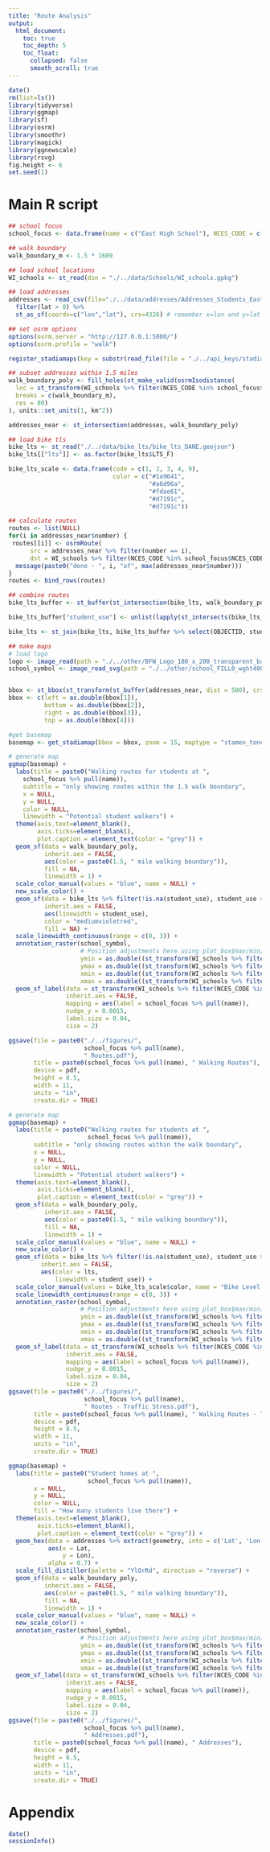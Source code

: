 ```yaml
---
title: "Route Analysis"
output:
  html_document:
    toc: true
    toc_depth: 5
    toc_float:
      collapsed: false
      smooth_scroll: true
---
```


```r
date()
rm(list=ls())
library(tidyverse)
library(ggmap)
library(sf)
library(osrm)
library(smoothr)
library(magick)
library(ggnewscale)
library(rsvg)
fig.height <- 6
set.seed(1)
```

# Main R script

```r
## school focus
school_focus <- data.frame(name = c("East High School"), NCES_CODE = c("550852000925"))

## walk boundary
walk_boundary_m <- 1.5 * 1609

## load school locations
WI_schools <- st_read(dsn = "./../data/Schools/WI_schools.gpkg")

## load addresses
addresses <- read_csv(file="./../data/addresses/Addresses_Students_EastHS_2024_GeocodeResults.csv") %>%
  filter(lat > 0) %>%
  st_as_sf(coords=c("lon","lat"), crs=4326) # remember x=lon and y=lat

## set osrm options
options(osrm.server = "http://127.0.0.1:5000/")
options(osrm.profile = "walk")

register_stadiamaps(key = substr(read_file(file = "./../api_keys/stadia_api_key"), 1, 36))

## subset addresses within 1.5 miles
walk_boundary_poly <- fill_holes(st_make_valid(osrmIsodistance(
  loc = st_transform(WI_schools %>% filter(NCES_CODE %in% school_focus$NCES_CODE), crs = 4326),
  breaks = c(walk_boundary_m),
  res = 80)
), units::set_units(1, km^2))

addresses_near <- st_intersection(addresses, walk_boundary_poly)

## load bike tls
bike_lts <- st_read("./../data/bike_lts/bike_lts_DANE.geojson")
bike_lts[["lts"]] <- as.factor(bike_lts$LTS_F)

bike_lts_scale <- data.frame(code = c(1, 2, 3, 4, 9),
                             color = c("#1a9641",
                                       "#a6d96a",
                                       "#fdae61",
                                       "#d7191c",
                                       "#d7191c"))

## calculate routes
routes <- list(NULL)
for(i in addresses_near$number) {
 routes[[i]] <- osrmRoute(
      src = addresses_near %>% filter(number == i),
      dst = WI_schools %>% filter(NCES_CODE %in% school_focus$NCES_CODE))
  message(paste0("done - ", i, "of", max(addresses_near$number)))
}
routes <- bind_rows(routes)

## combine routes
bike_lts_buffer <- st_buffer(st_intersection(bike_lts, walk_boundary_poly), 20)

bike_lts_buffer["student_use"] <- unlist(lapply(st_intersects(bike_lts_buffer, routes), length))

bike_lts <- st_join(bike_lts, bike_lts_buffer %>% select(OBJECTID, student_use))

## make maps
# load logo
logo <- image_read(path = "./../other/BFW_Logo_180_x_200_transparent_background.png")
school_symbol <- image_read_svg(path = "./../other/school_FILL0_wght400_GRAD0_opsz24.svg")


bbox <- st_bbox(st_transform(st_buffer(addresses_near, dist = 500), crs = 4326))
bbox <- c(left = as.double(bbox[1]),
          bottom = as.double(bbox[2]),
          right = as.double(bbox[3]),
          top = as.double(bbox[4]))

#get basemap
basemap <- get_stadiamap(bbox = bbox, zoom = 15, maptype = "stamen_toner_lite")

# generate map
ggmap(basemap) +
  labs(title = paste0("Walking routes for students at ",
    school_focus %>% pull(name)),
    subtitle = "only showing routes within the 1.5 walk boundary",
    x = NULL,
    y = NULL,
    color = NULL,
    linewidth = "Potential student walkers") +
  theme(axis.text=element_blank(),
        axis.ticks=element_blank(),
        plot.caption = element_text(color = "grey")) +
  geom_sf(data = walk_boundary_poly,
          inherit.aes = FALSE,
          aes(color = paste0(1.5, " mile walking boundary")),
          fill = NA,
          linewidth = 1) +
  scale_color_manual(values = "blue", name = NULL) +
  new_scale_color() +
  geom_sf(data = bike_lts %>% filter(!is.na(student_use), student_use > 3),
          inherit.aes = FALSE,
          aes(linewidth = student_use),
          color = "mediumvioletred",
          fill = NA) +
  scale_linewidth_continuous(range = c(0, 3)) +
  annotation_raster(school_symbol,
                    # Position adjustments here using plot_box$max/min/range
                    ymin = as.double((st_transform(WI_schools %>% filter(NCES_CODE %in% school_focus$NCES_CODE), crs = 4326) %>% pull(geom))[[1]])[2] - 0.001,
                    ymax = as.double((st_transform(WI_schools %>% filter(NCES_CODE %in% school_focus$NCES_CODE), crs = 4326) %>% pull(geom))[[1]])[2] + 0.001,
                    xmin = as.double((st_transform(WI_schools %>% filter(NCES_CODE %in% school_focus$NCES_CODE), crs = 4326) %>% pull(geom))[[1]])[1] - 0.0015,
                    xmax = as.double((st_transform(WI_schools %>% filter(NCES_CODE %in% school_focus$NCES_CODE), crs = 4326) %>% pull(geom))[[1]])[1] + 0.0015) +
  geom_sf_label(data = st_transform(WI_schools %>% filter(NCES_CODE %in% school_focus$NCES_CODE), crs = 4326),
                inherit.aes = FALSE,
                mapping = aes(label = school_focus %>% pull(name)),
                nudge_y = 0.0015,
                label.size = 0.04,
                size = 2)

ggsave(file = paste0("./../figures/",
                     school_focus %>% pull(name),
                     " Routes.pdf"),
       title = paste0(school_focus %>% pull(name), " Walking Routes"),
       device = pdf,
       height = 8.5,
       width = 11,
       units = "in",
       create.dir = TRUE)

# generate map
ggmap(basemap) +
  labs(title = paste0("Walking routes for students at ",
                      school_focus %>% pull(name)),
       subtitle = "only showing routes within the walk boundary",
       x = NULL,
       y = NULL,
       color = NULL,
       linewidth = "Potential student walkers") +
  theme(axis.text=element_blank(),
        axis.ticks=element_blank(),
        plot.caption = element_text(color = "grey")) +
  geom_sf(data = walk_boundary_poly,
          inherit.aes = FALSE,
          aes(color = paste0(1.5, " mile walking boundary")),
          fill = NA,
          linewidth = 1) +
  scale_color_manual(values = "blue", name = NULL) +
  new_scale_color() +
  geom_sf(data = bike_lts %>% filter(!is.na(student_use), student_use > 0),
         inherit.aes = FALSE,
         aes(color = lts,
             linewidth = student_use)) +
  scale_color_manual(values = bike_lts_scale$color, name = "Bike Level of Traffic Stress") +
  scale_linewidth_continuous(range = c(0, 3)) +
  annotation_raster(school_symbol,
                    # Position adjustments here using plot_box$max/min/range
                    ymin = as.double((st_transform(WI_schools %>% filter(NCES_CODE %in% school_focus$NCES_CODE), crs = 4326) %>% pull(geom))[[1]])[2] - 0.001,
                    ymax = as.double((st_transform(WI_schools %>% filter(NCES_CODE %in% school_focus$NCES_CODE), crs = 4326) %>% pull(geom))[[1]])[2] + 0.001,
                    xmin = as.double((st_transform(WI_schools %>% filter(NCES_CODE %in% school_focus$NCES_CODE), crs = 4326) %>% pull(geom))[[1]])[1] - 0.0015,
                    xmax = as.double((st_transform(WI_schools %>% filter(NCES_CODE %in% school_focus$NCES_CODE), crs = 4326) %>% pull(geom))[[1]])[1] + 0.0015) +
  geom_sf_label(data = st_transform(WI_schools %>% filter(NCES_CODE %in% school_focus$NCES_CODE), crs = 4326),
                inherit.aes = FALSE,
                mapping = aes(label = school_focus %>% pull(name)),
                nudge_y = 0.0015,
                label.size = 0.04,
                size = 2)
ggsave(file = paste0("./../figures/",
                     school_focus %>% pull(name),
                     " Routes - Traffic Stress.pdf"),
       title = paste0(school_focus %>% pull(name), " Walking Routes - Traffic Stress"),
       device = pdf,
       height = 8.5,
       width = 11,
       units = "in",
       create.dir = TRUE)

ggmap(basemap) +
  labs(title = paste0("Student homes at ",
                      school_focus %>% pull(name)),
       x = NULL,
       y = NULL,
       color = NULL,
       fill = "How many students live there") +
  theme(axis.text=element_blank(),
        axis.ticks=element_blank(),
        plot.caption = element_text(color = "grey")) +
  geom_hex(data = addresses %>% extract(geometry, into = c('Lat', 'Lon'), '\\((.*),(.*)\\)', conv = T),
           aes(x = Lat,
               y = Lon),
           alpha = 0.7) +
  scale_fill_distiller(palette = "YlOrRd", direction = "reverse") +
  geom_sf(data = walk_boundary_poly,
          inherit.aes = FALSE,
          aes(color = paste0(1.5, " mile walking boundary")),
          fill = NA,
          linewidth = 1) +
  scale_color_manual(values = "blue", name = NULL) +
  new_scale_color() +
  annotation_raster(school_symbol,
                    # Position adjustments here using plot_box$max/min/range
                    ymin = as.double((st_transform(WI_schools %>% filter(NCES_CODE %in% school_focus$NCES_CODE), crs = 4326) %>% pull(geom))[[1]])[2] - 0.001,
                    ymax = as.double((st_transform(WI_schools %>% filter(NCES_CODE %in% school_focus$NCES_CODE), crs = 4326) %>% pull(geom))[[1]])[2] + 0.001,
                    xmin = as.double((st_transform(WI_schools %>% filter(NCES_CODE %in% school_focus$NCES_CODE), crs = 4326) %>% pull(geom))[[1]])[1] - 0.0015,
                    xmax = as.double((st_transform(WI_schools %>% filter(NCES_CODE %in% school_focus$NCES_CODE), crs = 4326) %>% pull(geom))[[1]])[1] + 0.0015) +
  geom_sf_label(data = st_transform(WI_schools %>% filter(NCES_CODE %in% school_focus$NCES_CODE), crs = 4326),
                inherit.aes = FALSE,
                mapping = aes(label = school_focus %>% pull(name)),
                nudge_y = 0.0015,
                label.size = 0.04,
                size = 2)
ggsave(file = paste0("./../figures/",
                     school_focus %>% pull(name),
                     " Addresses.pdf"),
       title = paste0(school_focus %>% pull(name), " Addresses"),
       device = pdf,
       height = 8.5,
       width = 11,
       units = "in",
       create.dir = TRUE)


```

# Appendix

```r
date()
sessionInfo()
```
